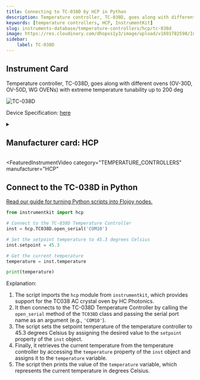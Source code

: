```yaml
---
title: Connecting to TC-038D by HCP in Python
description: Temperature controller, TC-038D, goes along with different ovens (OV-30D, OV-50D, WG OVENs) with extreme temperature tunability up to 200 deg
keywords: [temperature controllers, HCP, InstrumentKit] 
slug: instruments-database/temperature-controllers/hcp/tc-038d 
image: https://res.cloudinary.com/dhopxs1y3/image/upload/v1691782598/Instruments/Temperature%20Controllers/TC-038D/TC-038D.webp
sidebar:
    label: TC-038D 
---
```



## Instrument Card

Temperature controller, TC-038D, goes along with different ovens (OV-30D, OV-50D, WG OVENs) with extreme temperature tunability up to 200 deg


![TC-038D](https://res.cloudinary.com/dhopxs1y3/image/upload/v1691782598/Instruments/Temperature%20Controllers/TC-038D/TC-038D.webp)

Device Specification: [here](https://drive.google.com/file/d/1dvlmTTycCDXEis8rC74uM3bgh-szW-_n/view?usp=sharing)

<details style={{ marginTop: "15px"}}>
<summary><h2 style={{display:'inline'}}>Manufacturer card: HCP</h2></summary>

![HCP](https://res.cloudinary.com/dhopxs1y3/image/upload/v1692806203/Instruments/Vendor%20Logos/HCP.png)

**HC Photonics** (HCP) provides crystal ovens and controllers to well manage the temperature of nonlinear crystals, especially PPLN and PPLT.

- Headquarters: Taiwan
- Yearly Revenue (millions, USD): 7
- Vendor Website: [here](https://www.hcphotonics.com)

</details>


<FeaturedInstrumentVideo
  category="TEMPERATURE_CONTROLLERS"
  manufacturer="HCP"
></FeaturedInstrumentVideo>

## Connect to the TC-038D in Python

[Read our guide for turning Python scripts into Flojoy nodes.](https://docs.flojoy.ai/contribution/blocks/custom-flojoy-block/)


<Tabs>

<TabItem value="Flojoy" label="Flojoy" className="flojoy-instrument-tabs">

<NodeCardCollection category='TEMPERATURE_CONTROLLERS' manufacturer='HCP'></NodeCardCollection>

</TabItem>
<TabItem value="InstrumentKit" label="InstrumentKit">


```python
from instrumentkit import hcp

# Connect to the TC-038D Temperature Controller
inst = hcp.TC038D.open_serial('COM10')

# Set the setpoint temperature to 45.3 degrees Celsius
inst.setpoint = 45.3

# Get the current temperature
temperature = inst.temperature

print(temperature)
```

Explanation:
1. The script imports the `hcp` module from `instrumentkit`, which provides support for the TC038 AC crystal oven by HC Photonics.
2. It then connects to the TC-038D Temperature Controller by calling the `open_serial` method of the `TC038D` class and passing the serial port name as an argument (e.g., `'COM10'`).
3. The script sets the setpoint temperature of the temperature controller to 45.3 degrees Celsius by assigning the desired value to the `setpoint` property of the `inst` object.
4. Finally, it retrieves the current temperature from the temperature controller by accessing the `temperature` property of the `inst` object and assigns it to the `temperature` variable.
5. The script then prints the value of the `temperature` variable, which represents the current temperature in degrees Celsius.

</TabItem>
</Tabs>